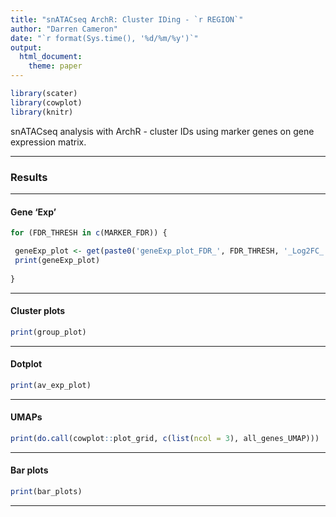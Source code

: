 ```yaml
---
title: "snATACseq ArchR: Cluster IDing - `r REGION`"
author: "Darren Cameron"
date: "`r format(Sys.time(), '%d/%m/%y')`"
output: 
  html_document:
    theme: paper
---
```




```r
library(scater)
library(cowplot)
library(knitr)
```


snATACseq analysis with ArchR - cluster IDs using marker genes on gene expression matrix.

*** 

### Results {.tabset}

***

#### Gene 'Exp' {.tabset}

```R
for (FDR_THRESH in c(MARKER_FDR)) {

 geneExp_plot <- get(paste0('geneExp_plot_FDR_', FDR_THRESH, '_Log2FC_', MARKER_LOG2FC))
 print(geneExp_plot)
 
}
```

***

#### Cluster plots

```R
print(group_plot)
```

***

#### Dotplot

```R
print(av_exp_plot)
```

***

#### UMAPs

```R
print(do.call(cowplot::plot_grid, c(list(ncol = 3), all_genes_UMAP)))
```

***

#### Bar plots

```R
print(bar_plots)
```

***



